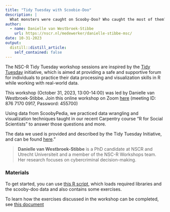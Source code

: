 ```yaml
---
title: "Tidy Tuesday with Scoobie-Doo"
description: |
  What monsters were caught on Scooby-Doo? Who caught the most of them? How many of them remained uncaught?
author:
  - name: Danielle van Westbroek-Stibbe
    url: https://nscr.nl/medewerker/danielle-stibbe-msc/
date: 10-31-2023
output:
  distill::distill_article:
    self_contained: false
---
```

The NSC-R Tidy Tuesday workshop sessions are inspired by the [Tidy Tuesday](https://www.tidytuesday.com/) initiative, which is aimed at providing a safe and supportive forum for individuals to practice their data processing and visualization skills in R while working with real-world data. 

This workshop (October 31, 2023, 13:00-14:00) was led by Danielle van Westbroek-Stibbe. Join this online workshop on Zoom [here](https://us02web.zoom.us/j/87671700917?pwd=aThJWkpzNEtESE40M2VzdnlodXEzdz09) (meeting ID: 876 7170 0917, Password: 455700)

Using data from ScoobyPedia, we practiced data wrangling and visualization techniques taught in our recent Carpentry course "R for Social Scientists" to answer those questions and more.

The data we used is provided and described by the Tidy Tuesday Initiative, and can be found [here](https://github.com/rfordatascience/tidytuesday/blob/master/data/2021/2021-07-13/readme.md)."


> **Danielle van Westbroek-Stibbe** is a PhD candidate at NSCR and Utrecht Universiteit and a member of the NSC-R Workshops team. Her research focuses on cybercriminal decision-making.

### Materials

To get started, you can use [this R script](https://nscrweb.netlify.app/materials/2023-10-31-nsc-r-workshop-scooby-doo/scooby-do_exercises.R), which loads required libraries and the scooby-doo data and also contains some exercises. 

To learn how the exercises discussed in the workshop can be completed, see [this document](https://nscrweb.netlify.app/materials/2023-10-31-nsc-r-workshop-scooby-doo/Scooby-Doo.pdf)